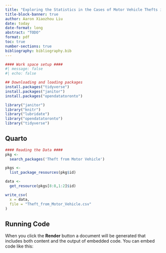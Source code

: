```yaml
---
title: "Exploring the Statistics in the Cases of Motor Vehicle Thefts in the City of Toronto"
title-block-banner: true
author: Aaron Xiaozhou Liu
date: today
date-format: long
abstract: "TODO"
format: pdf
toc: true
number-sections: true
bibliography: bibliography.bib
---
```


```r
#### Work space setup ####
#| message: false
#| echo: false

## Downloading and loading packages
install.packages("tidyverse")
install.packages("janitor")
install.packages("opendatatoronto")

library("janitor")
library("knitr")
library("lubridate")
library("opendatatoronto")
library("tidyverse")
```

## Quarto

```r
#### Reading the Data ####
pkg <- 
  search_packages('Theft from Motor Vehicle')

pkgs <- 
  list_package_resources(pkg$id)

data <-
  get_resource(pkgs[8:8,1:2]$id)

write_csv(
  x = data,
  file = "Theft_from_Motor_Vehicle.csv"
)

```

## Running Code

When you click the **Render** button a document will be generated that includes both content and the output of embedded code. You can embed code like this:
